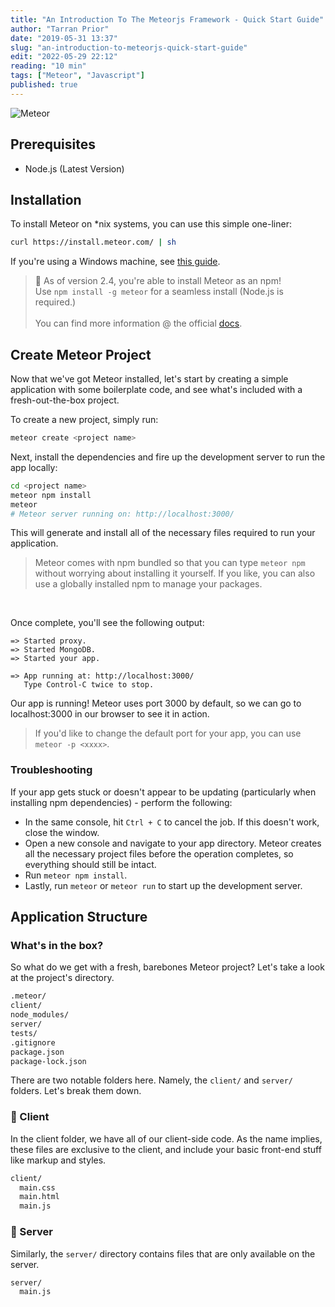 ```yaml
---
title: "An Introduction To The Meteorjs Framework - Quick Start Guide"
author: "Tarran Prior"
date: "2019-05-31 13:37"
slug: "an-introduction-to-meteorjs-quick-start-guide"
edit: "2022-05-29 22:12"
reading: "10 min"
tags: ["Meteor", "Javascript"]
published: true
---
```


![Meteor](./meteor-feature.png)

## Prerequisites
- Node.js (Latest Version)

## Installation
To install Meteor on *nix systems, you can use this simple one-liner:
```bash
curl https://install.meteor.com/ | sh
```

If you're using a Windows machine, see [this guide](https://tarranprior.com/writing/how-to-install-meteorjs-using-chocolatey-windoze).<br/>
> 📍 As of version 2.4, you're able to install Meteor as an npm!<br/>Use `npm install -g meteor` for a seamless install (Node.js is required.)<br/><br/>You can find more information @ the official [docs](https://docs.meteor.com/install.html#installation).

## Create Meteor Project
Now that we've got Meteor installed, let's start by creating a simple application with some boilerplate code, and see what's included with a fresh-out-the-box project.

To create a new project, simply run:
```bash
meteor create <project name>
```

Next, install the dependencies and fire up the development server to run the app locally:
```bash
cd <project name>
meteor npm install
meteor
# Meteor server running on: http://localhost:3000/
```

This will generate and install all of the necessary files required to run your application.

> Meteor comes with npm bundled so that you can type `meteor npm` without worrying about installing it yourself. If you like, you can also use a globally installed npm to manage your packages.

<br/>

Once complete, you'll see the following output:
```
=> Started proxy.
=> Started MongoDB.
=> Started your app.

=> App running at: http://localhost:3000/
   Type Control-C twice to stop.
```

Our app is running! Meteor uses port 3000 by default, so we can go to localhost:3000 in our browser to see it in action.

> If you'd like to change the default port for your app, you can use `meteor -p <xxxx>`.

### Troubleshooting
If your app gets stuck or doesn't appear to be updating (particularly when installing npm dependencies) - perform the following: 
- In the same console, hit `Ctrl + C` to cancel the job. If this doesn't work, close the window.
- Open a new console and navigate to your app directory. Meteor creates all the necessary project files before the operation completes, so everything should still be intact.
- Run `meteor npm install`.
- Lastly, run `meteor` or `meteor run` to start up the development server.

## Application Structure

### What's in the box?
So what do we get with a fresh, barebones Meteor project? Let's take a look at the project's directory.
```bash
.meteor/
client/
node_modules/
server/
tests/
.gitignore
package.json
package-lock.json
```

There are two notable folders here. Namely, the `client/` and `server/` folders. Let's break them down.

### 📁 Client
In the client folder, we have all of our client-side code. As the name implies, these files are exclusive to the client, and include your basic front-end stuff like markup and styles.
```bash
client/
  main.css
  main.html
  main.js
```

### 📁 Server
Similarly, the `server/` directory contains files that are only available on the server.
```bash
server/
  main.js
```

